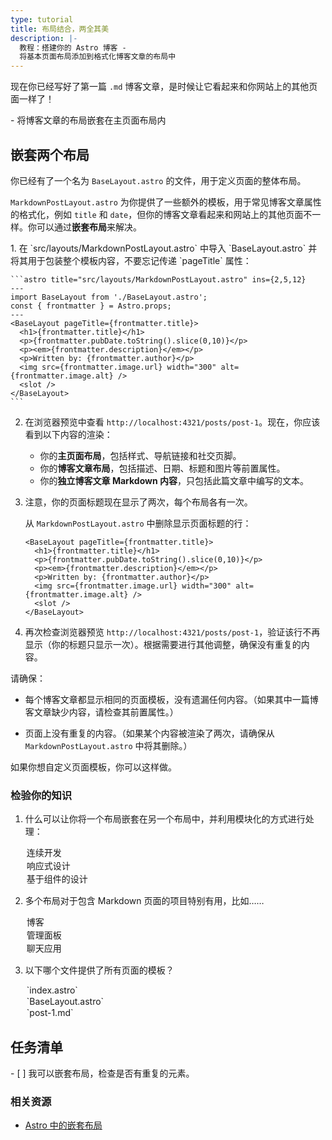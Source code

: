 ```yaml
---
type: tutorial
title: 布局结合，两全其美
description: |-
  教程：搭建你的 Astro 博客 -
  将基本页面布局添加到格式化博客文章的布局中
---
```


现在你已经写好了第一篇 `.md` 博客文章，是时候让它看起来和你网站上的其他页面一样了！

<PreCheck>
  - 将博客文章的布局嵌套在主页面布局内
</PreCheck>

## 嵌套两个布局

你已经有了一个名为 `BaseLayout.astro` 的文件，用于定义页面的整体布局。

`MarkdownPostLayout.astro` 为你提供了一些额外的模板，用于常见博客文章属性的格式化，例如 `title` 和 `date`，但你的博客文章看起来和网站上的其他页面不一样。你可以通过**嵌套布局**来解决。

<Steps>
1. 在 `src/layouts/MarkdownPostLayout.astro` 中导入 `BaseLayout.astro` 并将其用于包装整个模板内容，不要忘记传递 `pageTitle` 属性：

    ```astro title="src/layouts/MarkdownPostLayout.astro" ins={2,5,12}
    ---
    import BaseLayout from './BaseLayout.astro';
    const { frontmatter } = Astro.props;
    ---
    <BaseLayout pageTitle={frontmatter.title}>
      <h1>{frontmatter.title}</h1>
      <p>{frontmatter.pubDate.toString().slice(0,10)}</p>
      <p><em>{frontmatter.description}</em></p>
      <p>Written by: {frontmatter.author}</p>
      <img src={frontmatter.image.url} width="300" alt={frontmatter.image.alt} />
      <slot />
    </BaseLayout>
    ```

2. 在浏览器预览中查看 `http://localhost:4321/posts/post-1`。现在，你应该看到以下内容的渲染：

    - 你的**主页面布局**，包括样式、导航链接和社交页脚。
    - 你的**博客文章布局**，包括描述、日期、标题和图片等前置属性。
    - 你的**独立博客文章 Markdown 内容**，只包括此篇文章中编写的文本。

3. 注意，你的页面标题现在显示了两次，每个布局各有一次。

    从 `MarkdownPostLayout.astro` 中删除显示页面标题的行：

    ```astro title="src/layouts/MarkdownPostLayout.astro" del={2}
    <BaseLayout pageTitle={frontmatter.title}>
      <h1>{frontmatter.title}</h1>
      <p>{frontmatter.pubDate.toString().slice(0,10)}</p>
      <p><em>{frontmatter.description}</em></p>
      <p>Written by: {frontmatter.author}</p>
      <img src={frontmatter.image.url} width="300" alt={frontmatter.image.alt} />
      <slot />
    </BaseLayout>
    ```

4. 再次检查浏览器预览 `http://localhost:4321/posts/post-1`，验证该行不再显示（你的标题只显示一次）。根据需要进行其他调整，确保没有重复的内容。
</Steps>

请确保：

  - 每个博客文章都显示相同的页面模板，没有遗漏任何内容。（如果其中一篇博客文章缺少内容，请检查其前置属性。）

  - 页面上没有重复的内容。（如果某个内容被渲染了两次，请确保从 `MarkdownPostLayout.astro` 中将其删除。）

如果你想自定义页面模板，你可以这样做。

<Box icon="question-mark">

### 检验你的知识

1. 什么可以让你将一个布局嵌套在另一个布局中，并利用模块化的方式进行处理：

    <MultipleChoice>
      <Option>
        连续开发
      </Option>
      <Option>
        响应式设计
      </Option>
      <Option isCorrect>
        基于组件的设计
      </Option>
    </MultipleChoice>

2. 多个布局对于包含 Markdown 页面的项目特别有用，比如……

    <MultipleChoice>
      <Option isCorrect>
        博客
      </Option>
      <Option>
        管理面板
      </Option>
      <Option>
        聊天应用
      </Option>
    </MultipleChoice>

3. 以下哪个文件提供了所有页面的模板？

    <MultipleChoice>
      <Option>
        `index.astro`
      </Option>
      <Option isCorrect>
        `BaseLayout.astro`
      </Option>
      <Option>
        `post-1.md`
      </Option>
    </MultipleChoice>
</Box>

<Box icon="check-list">

## 任务清单

<Checklist>
- [ ] 我可以嵌套布局，检查是否有重复的元素。
</Checklist>
</Box>

### 相关资源

- [Astro 中的嵌套布局](/zh-cn/basics/layouts/#嵌套布局)
